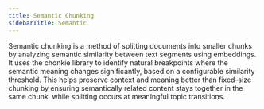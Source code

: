```yaml
---
title: Semantic Chunking
sidebarTitle: Semantic
---
```


Semantic chunking is a method of splitting documents into smaller chunks by analyzing semantic similarity between text segments using embeddings.
It uses the chonkie library to identify natural breakpoints where the semantic meaning changes significantly, based on a configurable similarity threshold.
This helps preserve context and meaning better than fixed-size chunking by ensuring semantically related content stays together in the same chunk, while splitting occurs at meaningful topic transitions.

<Snippet file="chunking-semantic.mdx" />
